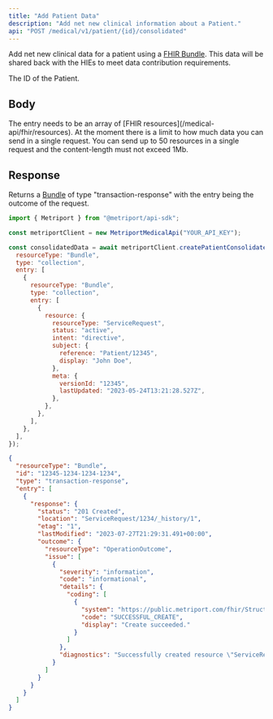 ```yaml
---
title: "Add Patient Data"
description: "Add net new clinical information about a Patient."
api: "POST /medical/v1/patient/{id}/consolidated"
---
```


Add net new clinical data for a patient using a [FHIR Bundle](https://www.hl7.org/fhir/R4/bundle.html). This data will be shared back
with the HIEs to meet data contribution requirements.

<ParamField path="id" type="string" required>
  The ID of the Patient.
</ParamField>

## Body

<ParamField body="entry" type="array" required>
  The entry needs to be an array of [FHIR resources](/medical-api/fhir/resources).
</ParamField>

<Info>
  At the moment there is a limit to how much data you can send in a single request. You can send up
  to 50 resources in a single request and the content-length must not exceed 1Mb.
</Info>

## Response

Returns a [Bundle](/medical-api/fhir/resources/bundle) of type "transaction-response" with the entry being the outcome of the request.

<ResponseExample>

```javascript Metriport SDK
import { Metriport } from "@metriport/api-sdk";

const metriportClient = new MetriportMedicalApi("YOUR_API_KEY");

const consolidatedData = await metriportClient.createPatientConsolidated("PATIENT_ID", {
  resourceType: "Bundle",
  type: "collection",
  entry: [
    {
      resourceType: "Bundle",
      type: "collection",
      entry: [
        {
          resource: {
            resourceType: "ServiceRequest",
            status: "active",
            intent: "directive",
            subject: {
              reference: "Patient/12345",
              display: "John Doe",
            },
            meta: {
              versionId: "12345",
              lastUpdated: "2023-05-24T13:21:28.527Z",
            },
          },
        },
      ],
    },
  ],
});
```

</ResponseExample>

```json
{
  "resourceType": "Bundle",
  "id": "12345-1234-1234-1234",
  "type": "transaction-response",
  "entry": [
    {
      "response": {
        "status": "201 Created",
        "location": "ServiceRequest/1234/_history/1",
        "etag": "1",
        "lastModified": "2023-07-27T21:29:31.491+00:00",
        "outcome": {
          "resourceType": "OperationOutcome",
          "issue": [
            {
              "severity": "information",
              "code": "informational",
              "details": {
                "coding": [
                  {
                    "system": "https://public.metriport.com/fhir/StructureDefinition/operation-outcome",
                    "code": "SUCCESSFUL_CREATE",
                    "display": "Create succeeded."
                  }
                ]
              },
              "diagnostics": "Successfully created resource \"ServiceRequest/1234/_history/1\". Took 8ms."
            }
          ]
        }
      }
    }
  ]
}
```
